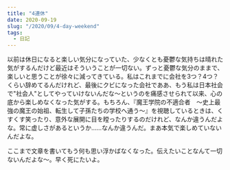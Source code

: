```yaml
---
title: "4連休"
date: 2020-09-19
slug: "/2020/09/4-day-weekend"
tags:
  - 日記
---
```


以前は休日になると楽しい気分になっていた、少なくとも憂鬱な気持ちは晴れた気がするんだけど最近はそういうことが一切ない。ずっと憂鬱な気分のままで、楽しいと思うことが徐々に減ってきている。私はこれまでに会社を3つ？4つ？くらい辞めてるんだけれど、最後にクビになった会社でああ、もう私は日本社会で"社会人"としてやっていけないんだな～というのを痛感させられて以来、心の底から楽しめなくなった気がする。もちろん、『魔王学院の不適合者　～史上最強の魔王の始祖、転生して子孫たちの学校へ通う～』を視聴しているときは、くすくす笑ったり、意外な展開に目を瞠ったりするのだけれど、なんか違うんだよな。常に虚しさがあるというか……なんか違うんだ。まあ本気で楽しめていないんだよな。

ここまで文章を書いてもう何も思い浮かばなくなった。伝えたいことなんて一切ないんだよな～。早く死にたいよ。
